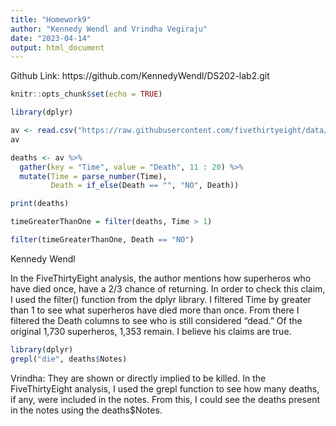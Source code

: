 ```yaml
---
title: "Homework9"
author: "Kennedy Wendl and Vrindha Vegiraju"
date: "2023-04-14"
output: html_document
---
```


Github Link: https://github.com/KennedyWendl/DS202-lab2.git

```r
knitr::opts_chunk$set(echo = TRUE)
```

```r
library(dplyr)

av <- read.csv("https://raw.githubusercontent.com/fivethirtyeight/data/master/avengers/avengers.csv", stringsAsFactors = FALSE)
av

deaths <- av %>%
  gather(key = "Time", value = "Death", 11 : 20) %>%
  mutate(Time = parse_number(Time),
         Death = if_else(Death == "", "NO", Death))

print(deaths)
```


```r

timeGreaterThanOne = filter(deaths, Time > 1)

filter(timeGreaterThanOne, Death == "NO")

```
Kennedy Wendl 

In the FiveThirtyEight analysis, the author mentions how superheros who have died once, have a 2/3 chance of returning. In order to check this claim, I used the filter() function from the dplyr library. I filtered Time by greater than 1 to see what superheros have died more than once. From there I filtered the Death columns to see who is still considered "dead." Of the original 1,730 superheros, 1,353 remain. I believe his claims are true. 


```r
library(dplyr)
grepl("die", deaths$Notes)
```
Vrindha:
They are shown or directly implied to be killed. In the FiveThirtyEight analysis, I used the grepl function to see how many deaths, if any, were included in the notes. From this, I could see the deaths present in the notes using the deaths$Notes.
